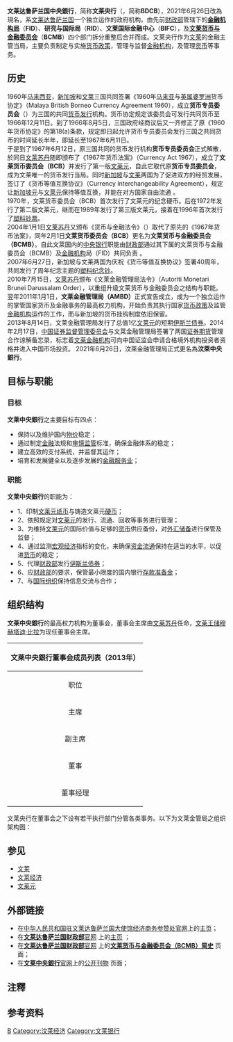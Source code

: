 {{noteTA
|G1=melayu
}}
{{coord|4.92261|114.9516|type:landmark_source:kolossus-frwiki|display=title}}
{{Infobox Central bank
| bank_name      = 文莱中央銀行
| bank_name_in_local = {{lang-en|Brunei Darussalam Central Bank}}
| image_1        = The logo of AMBD.png
| image_title_1  = '''文莱金融管理局标志'''{{refTag|1={{Cite web |url=http://www.ambd.gov.bn/about-ambd/logo-description |title=Logo Description |accessdate=2015-06-02 |author= |date= |year= |month= |format= |work= |publisher='''''Autoriti Monetari Brunei Darussalam''''' |pages= |language=en |doi= |quote= |archive-date=2021-01-16 |archive-url=https://web.archive.org/web/20210116091409/https://www.ambd.gov.bn/about-ambd/logo-description |dead-url=no }}}}
| image_width_1  = 150px
| headquarters   = {{BRN}}<br>[[文莱摩拉县|文莱摩拉县]][[斯里巴加湾市|斯里巴加湾市]]{{refTag|1={{Cite web|url= http://www.ambd.gov.bn/Contact-Us|title= Contact Us of AMBD|accessdate= 2014-11-21|author= |last= |first= |authorlink= |coauthors= |date= |year= |month= |trans_title= |format= |work= |publisher= '''''Autoriti Monetari Brunei Darussalam'''''|pages= |language= en|doi= |archiveurl= https://web.archive.org/web/20201128021158/https://www.ambd.gov.bn/Contact-Us|archivedate= 2020-11-28|quote= Address： Autoriti Monetari Brunei Darussalam, Level 14, Ministry of Finance Building, Commonwealth Drive, Bandar Seri Begawan BB3910 ,Negara Brunei Darussalam|dead-url= no}}}}
| coordinates    = {{coord|4.92261|114.9516|region:BN}}
| established    = 2021年6月26日{{refTag|name=Aboutdf|1={{Cite web|url=http://www.mofcom.gov.cn/aarticle/i/jyjl/j/201101/20110107346458.html |title=皇储比拉兼任文莱金融管理局主席 |accessdate=2014-07-06 |author= |last= |first= |authorlink= |coauthors= |date=2011-01-04 |year= |month= |format= |work='''''[[中华人民共和国商务部|中华人民共和国商务部]]''''' |publisher=文莱时报 |pages= |language=zh-cn |doi= |archiveurl=https://web.archive.org/web/20140706030053/http://www.mofcom.gov.cn/aarticle/i/jyjl/j/201101/20110107346458.html |archivedate=2014-07-06 |quote=《文莱时报》讯，文莱财政部宣布，文莱苏丹委任首相署高级部长、皇储比拉担任新成立的文莱金融管理局主席，董事局副主席由发展部长苏约依担任。以上任命自2011年1月1日生效。 |deadurl=yes }}}}{{refTag|name=Establishment|1={{Cite web|url=http://www.ambd.gov.bn/about-ambd/establishment-of-autoriti-monetari-brunei-darussalam-(ambd)|title=Establishment of Autoriti Monetari Brunei Darussalam (AMBD)|accessdate=2014-07-06|author=|last=|first=|authorlink=|coauthors=|date=|year=|month=|format=|work=|publisher='''''Autoriti Monetari Brunei Darussalam'''''|pages=|language=|doi=|archiveurl=https://www.webcitation.org/query?url=http%3A%2F%2Fwww.ambd.gov.bn%2Fabout-ambd%2Festablishment-of-autoriti-monetari-brunei-darussalam-%28ambd%29&date=2014-07-05|archivedate=2014-07-05|quote='''S1'''：<small>{{ms icon}}</small>Kerajaan Beta juga akan melakar satu sejarah baru dalam hal ehwal kewangan, dengan penubuhan sebuah autoriti monetari yang digelar Autoriti Monetari Brunei Darussalam (AMBD) atau Monetary Authority of Brunei Darussalam yang akan berkuatkuasa pada 1 Januari, 2011.；'''S2'''：<small>{{en icon}}</small>Four divisions previously under the Ministry of Finance merged to form AMBD, namely:- The Financial Institutions Division or FID.The Brunei Currency and Monetary Board or BCMB.The Brunei International Financial Center or BIFC.Part of the Research and International Division or RID. ……AMBD is a statutory body, acting as the central bank of Brunei Darussalam which undertakes several core functions, chief of which is the formulation and implementation of monetary policies, the regulation and supervision of financial institutions as well as currency management.|deadurl=yes}}}}{{rp|s1}}
| president      = [[穆赫塔迪·比拉|穆赫塔迪·比拉]]{{refTag|name=Aboutdf}}
| leader_title   = 主席
| bank_of        = {{BRN}}
| currency       = [[文莱元|文莱元]]
| currency_iso   = BND
| reserves       =35.75亿[[美元|美元]]{{refTag|name=chubei|1={{Cite web|url = http://data.worldbank.org/indicator/FI.RES.TOTL.CD|accessdate = 2014-11-22|title = Total reserves of Brunei Darussalam|author = |date = |publisher = '''''[[世界银行|世界银行]]'''''|language = en|archiveurl = https://web.archive.org/web/20210304092622/https://data.worldbank.org/indicator/FI.RES.TOTL.CD|archivedate = 2021-03-04|quote = (includes gold, current US$)|dead-url = no}}}}<br>（截至2013年）
| borrowing_rate =5.500%{{refTag|name=nianlilv|1={{Cite web|url=http://www.ambd.gov.bn/SiteAssets/Publication/AMBD%20Monthly%20Statistical%20Bulletin%20-%20December%202012.pdf |title=《MONTHLY STATISTICAL BULLETIN OF AMBD》 |accessdate=2014-12-07 |author= |last= |first= |authorlink= |coauthors= |format=pdf |work= |publisher='''''Autoriti Monetari Brunei Darussalam Regulatory Department''''' |pages= |language=en |doi= |archiveurl=https://web.archive.org/web/20141207075619/http://www.ambd.gov.bn/SiteAssets/Publication/AMBD%20Monthly%20Statistical%20Bulletin%20-%20December%202012.pdf |archivedate=2014-12-07 |quote= |date=2012年12月 |deadurl=yes }}}}{{rp|26}}{{refTag|name=kij|年利率，截至2012年12月，2012年度均值}}
| deposit_rate   =0.202%-0.440%{{refTag|name=nianlilv|1=}}{{rp|26}}{{refTag|name=kij}}
| website        =[http://www.bdcb.gov.bn www.bdcb.gov.bn]
| preceded       =<small>'''[[文莱货币委员会|文莱货币委员会]]([[文莱货币局|文莱货币局]])'''<br>（'''B'''runei '''C'''urrency '''B'''oard，简称'''BCB'''）<br>（1967年6月12日－2004年2月1日）<br>'''[[文莱货币与金融委员会|文莱货币与金融委员会]]'''<br>（'''B'''runei '''C'''urrency and '''M'''onetary '''B'''oard，简称'''BCMB'''）<br>（2004年2月1日－2011年1月1日）</small>
| succeeded      =
| footnotes      =
}}
'''文莱达鲁萨兰国中央銀行'''，简称'''文莱央行'''（{{lang-en|'''B'''runei '''D'''arussalam '''C'''entral '''B'''ank}}，简称'''BDCB'''），2021年6月26日改為現名，系[[文莱达鲁萨兰国|文莱达鲁萨兰国]]一个独立运作的政府机构。由先前[[财政部|财政部]]管辖下的'''[[金融机构|金融机构局]]'''（'''FID'''）、'''研究与国际局'''（'''RID'''）、'''文莱国际金融中心'''（'''BIFC'''），及'''[[文莱货币与金融委员会|文莱货币与金融委员会]]'''（'''BCMB'''）四个部门拆分重整后合并而成{{NoteTag|'''金融机构局'''（{{lang-en|'''F'''inancial '''I'''nstitutions '''D'''ivision}}，简称'''FID'''）；<br>'''研究与国际局'''（{{lang-en|'''R'''esearch and '''I'''nternational '''D'''ivision}}，简称'''RID'''）；<br>'''文莱国际金融中心'''（{{lang-en|'''B'''runei '''I'''nternational '''F'''inancial '''C'''enter}}，简称'''BIFC'''）；<br>'''文莱货币与金融委员会'''（{{lang-en|'''B'''runei '''C'''urrency and '''M'''onetary '''B'''oard}}，简称'''BCMB'''）}}。文莱央行作为[[文莱|文莱]]的金融主管当局，主要负责制定与实施[[货币政策|货币政策]]，管理与监督[[金融机构|金融机构]]，及管理[[货币|货币]]等事务。{{refTag|name=Establishment|1=}}{{rp|s2}}

== 历史 ==
1960年[[马来西亚|马来西亚]]，[[新加坡|新加坡]]和[[文莱|文莱]]三国共同签署《1960年[[马来亚|马来亚]]与[[英属婆罗洲|英属婆罗洲]]货币协定》（Malaya British Borneo Currency Agreement 1960），成立'''货币专员委员会'''（{{lang-en|Board of Commissioners of Currency}}）为三国的共同[[货币发行|货币发行]]机构。货币协定规定该委员会可发行共同货币至1966年12月11日。到了1966年8月5日，三国政府经商议后又一齐修正了原《1960年货币协定》的第18(a)条款，规定即日起允许货币专员委员会发行三国之共同货币的时间延长半年，即延长至1967年6月11日。{{refTag|name=jianshihekey|1={{Cite web|url=http://www.mof.gov.bn/index.php/component/content/article/18-bcmb/162-inroduction-bunei-currency-a-monetary-board |title=Brief history and key events of Bunei Currency & Monetary Board |accessdate=2014-12-06 |author= |last= |first= |authorlink= |coauthors= |date= |year= |month= |trans_title= |format= |work= |publisher='''''Ministry of Finance of Brunei''''' |pages= |language=en |doi= |archiveurl=https://web.archive.org/web/20140706032611/http://www.mof.gov.bn/index.php/component/content/article/18-bcmb/162-inroduction-bunei-currency-a-monetary-board |archivedate=2014-07-06 |quote= |deadurl=yes }}}}{{rp|s1-2}}
<br>于是到了1967年6月12日，原三国共同的货币发行机构'''货币专员委员会'''正式解散，於同日[[文莱苏丹|文莱苏丹]]随即颁布了《1967年货币法案》（Currency Act 1967），成立了'''文莱货币委员会（BCB）'''并发行了第一版[[文莱元|文莱元]]，自此它取代原'''货币专员委员会'''，成为文莱唯一的货币发行当局{{refTag|name=jianshihekey|1=}}{{rp|s3}}。同时[[新加坡|新加坡]]与[[文莱|文莱]]两国为了促进双方的经贸发展，签订了《货币等值互换协议》（Currency Interchangeability Agreement），规定让[[新加坡元|新加坡元]]与[[文莱元|文莱元]]保持等值互换，并能在对方国家自由流通{{refTag|1={{Cite web|url=http://www.mas.gov.sg/currency/currency-interchangeability-agreement-with-brunei.aspx|title=Currency Interchangeability Agreement(Brunei Notes and Coins)|accessdate=2014-07-06|author=|last=|first=|authorlink=|coauthors=|date=|year=|month=|trans_title=货币等值互换协议（文莱纸币与硬币）|format=|work=|publisher='''''[[新加坡金融管理局|新加坡金融管理局]]'''''|pages=|language=en|doi=|archiveurl=https://www.webcitation.org/6Qr3u1Feb?url=http://www.mas.gov.sg/currency/currency-interchangeability-agreement-with-brunei.aspx|archivedate=2014-07-06|quote=In order to facilitate economic and trade relations, Brunei, Malaysia and Singapore adopted a system of free interchangeability of their respective currencies, which took effect from 12 June 1967. This tripartite arrangement was terminated in 1973 when Malaysia opted out of it. However, Brunei and Singapore decided to continue with the arrangement, which exists until today.|deadurl=yes}}}} 。
<br>1970年，文莱货币委员会（BCB）首次发行了文莱元的纪念硬币。后在1972年发行了第二版文莱元，继而在1989年发行了第三版文莱元，接着在1996年首次发行了[[塑料钞票|塑料钞票]]。{{refTag|name=jianshihekey|1=}}{{rp|s4-9}}
<br>2004年1月1日[[文莱苏丹|文莱苏丹]]又颁布《货币与金融法令》（{{lang-en|Currency and Monetary Order}}）取代了原先的《1967年货币法案》，同年2月1日'''文莱货币委员会（BCB）'''更名为'''文莱货币与金融委员会（BCMB）'''{{refTag|1={{cite web|url=http://www.mof.gov.bn/mof/en/sections/bcmb/ |title=Overview of the Brunei Currency and monetary board |accessdate=2008-04-24 |year=2005 |publisher='''''Ministry of Finance of Brunei''''' |quote= |archiveurl=https://web.archive.org/web/20080401033305/http://www.mof.gov.bn/mof/en/sections/bcmb/ |archivedate=2008-04-01 |deadurl=yes }}}}。自此文莱国内的[[中央银行|中央银行]]职能由[[财政部|财政部]]通过其下属的文莱货币与金融委员会（BCMB）及[[金融机构|金融机构]]局（FID）共同负责{{refTag|1={{Cite web|url=http://www.pbc.gov.cn/publish/goujisi/3049/2010/20100324113408327311246/20100324113408327311246_.html |title=文莱的货币制度和货币政策 |accessdate=2014-07-06 |author= |last= |first= |authorlink= |coauthors= |date=2009-08-14 |year= |month= |trans_title= |format= |work= |publisher='''''[[中国人民银行|中国人民银行国际司]]''''' |pages= |language=zh-hans |doi= |archiveurl=https://web.archive.org/web/20140421051021/http://www.pbc.gov.cn/publish/goujisi/3049/2010/20100324113408327311246/20100324113408327311246_.html |archivedate=2014-04-21 |quote= |deadurl=yes }}}} 。
<br>2007年6月27日，新加坡与文莱两国为庆祝《货币等值互换协议》签署40周年，共同发行了周年纪念主题的[[塑料钞票|塑料]][[纪念钞|纪念钞]]。{{refTag|name=jianshihekey|1=}}{{rp|s15}}
<br>2010年7月15日，[[文莱苏丹|文莱苏丹]]颁布《文莱金融管理局法令》（Autoriti Monetari Brunei Darussalam Order），以重组升级文莱货币与金融委员会之结构与职能{{refTag|1={{Cite web|url=http://bn.mofcom.gov.cn/article/ddfg/whzhch/201007/20100707029273.shtml |title=文莱将于明年1月设立金融管理局 |accessdate=2014-07-06 |author= |last= |first= |authorlink= |coauthors= |date=2010-07-18 |year= |month= |trans_title= |format= |work='''''中华人民共和国驻文莱达鲁萨兰国大使馆经济商务参赞处''''' |publisher=婆罗洲公报 |pages= |language=zh-cn |doi= |archiveurl=https://web.archive.org/web/20140706032329/http://bn.mofcom.gov.cn/article/ddfg/whzhch/201007/20100707029273.shtml |archivedate=2014-07-06 |quote=文莱苏丹哈桑纳尔7月15日宣布，文莱金融管理局将于2011年1月1日正式成立，该机构主要负责管理国家金融事务，制订货币政策并监管国内金融机构。 |deadurl=yes }}}}。翌年2011年1月1日，'''文莱金融管理局（AMBD）'''正式宣告成立，成为一个独立运作的掌管国家货币及金融事务的最高权力机构，开始负责其执行国家[[货币政策|货币政策]]及监管[[金融机构|金融机构]]运作的工作，而与新加坡的货币挂钩制度依旧保留{{refTag|1={{Cite web|url=http://brunei.caexpo.com/scfx_wl/tzhj/2011/01/18/3519774.html |title=文莱金融管理局正式成立 |accessdate=2014-07-06 |author=chenwenyuan |last= |first= |authorlink= |coauthors= |date=2011-01-18 |year= |month= |trans_title= |format= |work='''''婆罗洲公报''''' |publisher=南博网 |pages= |language=zh-hans |doi= |archiveurl=https://web.archive.org/web/20130915065747/http://brunei.caexpo.com/scfx_wl/tzhj/2011/01/18/3519774.html |archivedate=2013-09-15 |quote=文莱苏丹在2011年元旦献辞中宣布，为保持国家繁荣和经济稳定，政府将在2011年元月1日起正式设立国家金融管理局，负责执行国家货币政策及监督金融体制运作。他还指出，将继续维持文莱与新加坡之间货币挂钩制度。 |deadurl=yes }}}}。
<br>2013年8月14日，文莱金融管理局发行了总值1亿[[文莱元|文莱元]]的短期[[伊斯兰债券|伊斯兰债券]]{{refTag|1={{Cite web|url=http://bn.mofcom.gov.cn/article/jmxw/201308/20130800266295.shtml |title=文莱发行1亿文元政府短期债券 |accessdate=2014-12-06 |author= |last= |first= |authorlink= |coauthors= |date=2013-08-14 |year= |month= |trans_title= |format= |work='''''中华人民共和国驻文莱达鲁萨兰国大使馆经济商务参赞处''''' |publisher=婆罗洲公报 |pages= |language=zh-hans |doi= |archiveurl=https://web.archive.org/web/20141206163014/http://bn.mofcom.gov.cn/article/jmxw/201308/20130800266295.shtml |archivedate=2014-12-06 |quote=据文莱《婆罗洲公报》8月14日报道，文莱政府日前成功发行总值1亿文元的短期回教债券。负责管理发行该债券的文莱金融管理局文告中指出，上述回教债券是文莱政府自2006年4月6日以来第九十二次发行短期回教债券，目前总额已达60.3亿文元。债券将于明年7月14日到期，回报率为0.20%。 |deadurl=yes }}}}。2014年2月17日，[[中国证券监督管理委员会|中国证券监督管理委员会]]与文莱金融管理局签署了两国[[证券|证券]][[期货|期货]]管理合作谅解备忘录，标志着[[文莱|文莱]][[金融机构|金融机构]]可向中国证监会申请合格境外机构投资者资格并进入中国市场投资{{refTag|1={{Cite web|url=http://bn.mofcom.gov.cn/article/jmxw/201402/20140200491256.shtml |title=中国证监会与文莱金融管理局签署谅解备忘录 |accessdate=2014-12-06 |author= |last= |first= |authorlink= |coauthors= |date=2014-02-18 |year= |month= |trans_title= |format= |work= |publisher='''''中华人民共和国驻文莱达鲁萨兰国大使馆经济商务参赞处''''' |pages= |language=zh-cn |doi= |archiveurl=https://web.archive.org/web/20141206163145/http://bn.mofcom.gov.cn/article/jmxw/201402/20140200491256.shtml |archivedate=2014-12-06 |quote=2月17日，中国证监会副主席刘新华与文莱金融管理局董事经理拿督罗斯里在文莱帝国酒店签署了两国证券期货管理合作谅解备忘录。中国驻文莱大使郑祥林陪同出席签署仪式。该备忘录是文莱与外国金融与证券管理机构签署的第五份类似文件，标志着文莱金融机构可向中国证监会申请合格境外机构投资者资格并进入中国市场投资。这一举措将有助于双方加深相互了解，促进两国金融领域信息交流，从而推动中文金融监管交流与合作。 |deadurl=yes }}}}。
2021年6月26日，汶萊金融管理局正式更名為'''汶萊中央銀行'''。

== 目标与职能 ==
=== 目标 ===
'''文莱中央銀行'''之主要目标有四点{{refTag|1={{Cite web|url=http://www.ambd.gov.bn/about-ambd/objectives|title=Objectives of Autoriti Monetari Brunei Darussalam|accessdate=2014-07-06|author=|last=|first=|authorlink=|coauthors=|date=|year=|month=|trans_title=|format=|work=|publisher='''''Autoriti Monetari Brunei Darussalam'''''|pages=|language=en|doi=|archiveurl=https://www.webcitation.org/6QoWZ7NHl?url=http://www.ambd.gov.bn/about-ambd/objectives|archivedate=2014-07-04|quote=The four main objectives of AMBD as prescribed under the Autoriti Monetari Brunei Darussalam Order, 2010 are as follows:-To achieve and maintain domestic price stability.To ensure the stability of the financial system, in particular by formulating financial regulations and prudential standards.To assist in the establishment and functioning of efficient payment systems and to oversee them; and.To foster and develop a sound and progressive financial services sector.|deadurl=yes}}}}{{refTag|name=nianbao2013|1=}}{{rp|xiii}}：
*保持以及维护国内[[物价|物价]]稳定； 
*通过制定[[金融|金融]]法规和[[审慎监管|审慎监管]]标准，确保金融体系的稳定；
*建立高效的支付系统，并监督其运作；
*培育和发展健全以及逐步发展的[[金融服务业|金融服务业]]；
=== 职能 ===
'''文莱中央銀行'''的职能为{{refTag|1={{Cite web|url=http://www.mof.gov.bn/index.php/component/content/article/18-bcmb/162-inroduction-bunei-currency-a-monetary-board |title=Function of Bunei Currency & Monetary Board |accessdate=2014-07-06 |author= |last= |first= |authorlink= |coauthors= |date= |year= |month= |trans_title=职能-文莱货币与金融委员会 |format= |work= |publisher='''''Ministry of Finance of Brunei''''' |pages= |language=en |doi= |archiveurl=https://web.archive.org/web/20140706032611/http://www.mof.gov.bn/index.php/component/content/article/18-bcmb/162-inroduction-bunei-currency-a-monetary-board |archivedate=2014-07-06 |quote= |deadurl=yes }}}}：
*1、印制[[文莱元|文莱元]][[纸币|纸币]]与铸造文莱元[[硬币|硬币]]；
*2、依照规定对[[文莱元|文莱元]]的发行、流通、回收等事务进行管理；
*3、为维持[[文莱元|文莱元]]的国际价值与足够的[[货币|货币]]供应备份，对[[外汇储备|外汇储备]]进行保管及监督；
*4、通过监测[[宏观经济|宏观经济]]指标的变化，来确保[[资金流通|资金流通]]保持在适当的水平，以促进[[货币|货币]]的稳定；
*5、代理[[财政部|财政部]]发行[[伊斯兰债券|伊斯兰债券]]；
*6、应[[财政部|财政部]]的要求，保管最小限度的国内银行[[存款准备金|存款准备金]]；
*7、与[[国际组织|国际组织]]保持信息交流与合作；

== 组织结构 ==

'''文莱中央銀行'''的最高权力机构为董事会，董事会主席由[[文莱苏丹|文莱苏丹]]任命，[[文莱|文莱]][[王储|王储]][[穆赫塔迪·比拉|穆赫塔迪·比拉]]为现任董事会主席。{{refTag|name=nianbao2013|1={{Cite web|url=http://www.ambd.gov.bn/SiteAssets/AMBD%20Annual%20Report/AMBD%20Annual%20Report%202103.pdf |title=《Autoriti Monetari Brunei Darussalam Annual Report 2013》 |accessdate=2014-12-06 |author= |last= |first= |authorlink= |coauthors= |format=pdf |work= |publisher='''''Autoriti Monetari Brunei Darussalam'''''2014年8月发布 |pages= |language=en |doi= |archiveurl=https://web.archive.org/web/20141206093442/http://www.ambd.gov.bn/SiteAssets/AMBD%20Annual%20Report/AMBD%20Annual%20Report%202103.pdf |archivedate=2014-12-06 |quote= |date=2014年8月 |deadurl=yes }}}}{{rp|vi}}
{|class=wikitable
!colspan="3" align=center|'''文莱中央銀行董事会成员列表（2013年）'''{{refTag|name=BoardofDirectors|1={{Cite web |url=http://www.ambd.gov.bn/about-ambd/board-management/board-of-directors |title=Board of Directors of AMBD |accessdate=2014-12-06 |author= |last= |first= |authorlink= |coauthors= |date= |year= |month= |format= |work= |publisher='''''Autoriti Monetari Brunei Darussalam''''' |pages= |language=en |doi= |archiveurl=https://web.archive.org/web/20210116095432/https://www.ambd.gov.bn/about-ambd/board-management/board-of-directors |archivedate=2021-01-16 |quote= |dead-url=yes }}}}
|-
!职位
!名字
!备注
|-  
| 主席 || [[穆赫塔迪·比拉|穆赫塔迪·比拉]]<br>Prince Haji '''Al-Muhtadee Billah''' ibni His Majesty Sultan Haji Hassanal Bolkiah Mu’izzaddin Waddaulah ||<center>[[文莱达鲁萨兰国|文莱达鲁萨兰国]][[王储|王储]]<br>[[文莱首相|文莱首相署]]高级部长</center>
|-
|副主席 || 苏约依·本·哈吉·奥斯曼<br>Pehin Orang Kaya Indera Pahlawan Dato Seri Setia Awang Haji '''Suyoi''' bin Haji Osman   || <center>文莱发展部<br>部长</center>
|- 
| rowspan="5"|董事 ||阿卜杜勒·拉赫曼<br>Pehin Orang Kaya Laila Setia Dato Seri Setia Awang Haji '''Abdul Rahman''' bin Haji Ibrahim||<center>财政部<br>第二部长</center>
|-
|  希桑·本·哈吉·穆罕默德·哈尼法<br>Dato Paduka Awang Haji '''Hisham''' bin Haji Mohd Hanifah    ||<center>文莱财政部<br>常任秘书长</center>
|-
|  阿里·本·阿蓬<br>Dato Paduka Awang Haji '''Ali''' bin Apong      ||<center>文莱首相署<br>副部长</center>   
|-
|  穆罕默德·罗塞兰<br>Dato Paduka Awang Haji '''Mohd Roselan''' bin Haji Mohd Daud   ||<center>文莱首相署<br>常任秘书长</center>       
|-
|  玛杜欣·本·哈吉·巴基<br>Dato Seri Setia Haji Awang '''Metussin''' bin Haji Baki    ||<center>伊斯兰高等法院<br>大法官</center>
|-
|董事经理 ||尤索夫·本·哈吉·阿卜杜勒·拉赫曼<br>Awang '''Yusof''' bin Haji Abd Rahman  ||<center></center>
|}
文莱央行在董事会之下设有若干执行部门分管各类事务{{refTag|1={{Cite web|url=http://www.ambd.gov.bn/about-ambd/board-management/management|title=Management of Autoriti Monetari Brunei Darussalam|accessdate=2014-07-06|author=|last=|first=|authorlink=|coauthors=|date=|year=|month=|trans_title=|format=|work=|publisher='''''Autoriti Monetari Brunei Darussalam'''''|pages=|language=en|doi=|archiveurl=https://www.webcitation.org/6Qr4jPH6d?url=http://www.ambd.gov.bn/about-ambd/board-management/management|archivedate=2014-07-06|quote=|deadurl=yes}}}}。以下为文莱金管局之组织架构图{{refTag|1={{Cite web|url= http://www.ambd.gov.bn/about-ambd/organization-chart|title= Organization Chart of AMBD|accessdate= 2014-11-21|author= |last= |first= |authorlink= |coauthors= |date= |year= |month= |trans_title= |format= |work= |publisher= '''''Autoriti Monetari Brunei Darussalam'''''|pages= |language= en|doi= |archiveurl= https://web.archive.org/web/20141206100658/http://www.ambd.gov.bn/about-ambd/organization-chart|archivedate= 2014-12-06|quote= |dead-url= yes}}}}{{refTag|name=nianbao2013|1=}}{{rp|xiii}}：
{{chart/start}}
{{chart |border=3|boxstyle=background:#faa;| | | | | | | | | | BUY |-|-|.| | | | | | | | | | | |BUY='''董事会'''}}
{{chart | | | | | | | | | | |!| | | |!| | | | | | | | | | |}}
{{chart | | | | | | DYG |-| BUY |-| NSW | | | | | | | | | | |DYG=经办<br>局务与法务| BUY='''主席'''| NSW=[[内部审计|审计委员会]]|boxstyle_ BUY =background-color: #dfd;}}
{{chart | | | | | | | | | | |!| | | | | | | | | | | | | | |}}
{{chart | | | | | |,|-|-|-|-|^|-|-|-|-|.| | | | | | | | | |}}
{{chart | | | | | OKI | | | | | | | | YUH | | | | | | | | |OKI=经办<br>金融，企业服务及发展事务 |YUH=经办<br>监管事务 }}
{{chart | |,|-|-|-|+|-|-|-|.| | | |,|-|^|-|-|.| | | | | | | |}}
{{chart | YUH | | UHJ | | OLI | | BTU | | | RAM | | | | | | |YUH=[[货币政策|货币政策与管理部]]|UHJ=[[货币市场|货币市场操作部]]| OLI=企业服务与开发部|BTU=监管部|RAM=金融情报与执法组 }}
{{chart | |!| | | |!| | | |!| | | |!| | | | RAM | | | | | | | RAM=[[伊斯兰金融|首席伊斯兰金融咨询顾问]]}}
{{chart | YUH | | UHJ | | OLI | | BTU | | | | | | | | | |YUH=[[货币政策|货币政策司]]|UHJ=[[主权财富基金|储备投资和支付结算司]]| OLI=企业事务司|BTU=银行与专业市场监管司}}
{{chart | YUH | | UHJ | | OLI | | BTU | | | | | | | | | |YUH=经济与国际司|UHJ=货币管理，造币及货币设计司| OLI=开发司|BTU=[[保险|保险]]及[[伊斯兰金融|伊斯兰保险]]与[[资本市场|资本市场]]监管司}}
{{chart | | | | | | | | | | | | | BTU | | | | |BTU=[[征信|征信局]]}}
{{chart/end}}

== 参见 ==

* [[文莱|文莱]]
* [[文莱经济|文莱经济]]
* [[文莱元|文莱元]]
== 外部链接 ==
*在[https://web.archive.org/web/20150424063635/http://bn.mofcom.gov.cn/ 中华人民共和国驻文莱达鲁萨兰国大使馆经济商务参赞处官网]上的[https://web.archive.org/web/20150424063635/http://bn.mofcom.gov.cn/ 主页]；
*在[http://www.mof.gov.bn/ '''文莱达鲁萨兰国财政部'''官网] {{Wayback|url=http://www.mof.gov.bn/ |date=20171211010136 }}上的[http://www.mof.gov.bn/ 主页] {{Wayback|url=http://www.mof.gov.bn/ |date=20171211010136 }}；
*在[http://www.mof.gov.bn/ '''文莱达鲁萨兰国财政部'''官网] {{Wayback|url=http://www.mof.gov.bn/ |date=20171211010136 }}上的[http://www.mof.gov.bn/index.php/component/content/article/18-bcmb/162-inroduction-bunei-currency-a-monetary-board '''文莱货币与金融委员会（BCMB）简史'''] {{Wayback|url=http://www.mof.gov.bn/index.php/component/content/article/18-bcmb/162-inroduction-bunei-currency-a-monetary-board |date=20140706032611 }}页面；
*在[https://www.bdcb.gov.bn '''文莱中央銀行'''官网]上的[http://www.ambd.gov.bn/Lists/Publications 公开刊物] {{Wayback|url=http://www.ambd.gov.bn/Lists/Publications |date=20210116085714 }}页面；

== 注釋 ==
{{noteFoot|iger=}}

==参考资料==
{{refFoot|iger=}}

{{Central banks}}
[[Category:中央银行|B]]
[[Category:汶莱经济|Category:汶莱经济]]
[[Category:文莱银行|Category:文莱银行]]